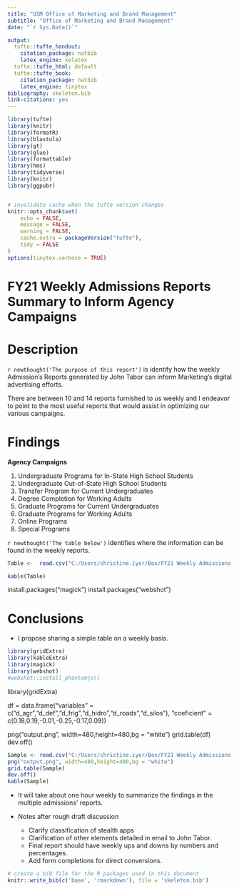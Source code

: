 ```yaml
---
title: "USM Office of Marketing and Brand Management"
subtitle: "Office of Marketing and Brand Management"
date: "`r Sys.Date()`"

output:
  tufte::tufte_handout:
    citation_package: natbib
    latex_engine: xelatex
  tufte::tufte_html: default
  tufte::tufte_book:
    citation_package: natbib
    latex_engine: tinytex
bibliography: skeleton.bib
link-citations: yes
---
```


```r
library(tufte)
library(knitr)
library(formatR)
library(blastula)
library(gt)
library(glue)
library(formattable)
library(hms)
library(tidyverse)
library(knitr)
library(ggpubr)


# invalidate cache when the tufte version changes
knitr::opts_chunk$set(
	echo = FALSE,
	message = FALSE,
	warning = FALSE,
	cache.extra = packageVersion("tufte"),
	tidy = FALSE
)
options(tinytex.verbose = TRUE)
```


# **FY21 Weekly Admissions Reports Summary to Inform Agency Campaigns**

# Description

`r newthought('The purpose of this report')` is identify how the weekly Admission's Reports generated by John Tabor can inform Marketing's digital advertising efforts.

There are between 10 and 14 reports furnished to us weekly and I endeavor to point to the most useful reports that would assist in optimizing our various campaigns. 

# Findings

**Agency Campaigns**

1.  Undergraduate Programs for In-State High School Students
2.  Undergraduate Out-of-State High School Students
3.  Transfer Program for Current Undergraduates
4.  Degree Completion for Working Adults
5.  Graduate Programs for Current Undergraduates
6.  Graduate Programs for Working Adults
7.  Online Programs
8.  Special Programs

`r newthought('The table below')` identifies where the information can be found in the weekly reports.

```r
Table <-  read.csv("C:/Users/christine.iyer/Box/FY21 Weekly Admissions Reports Summary to Inform Agency Campaigns/Segments.csv", header = T, stringsAsFactors = F)
```

```r
kable(Table)
```
install.packages("magick")
install.packages("webshot")

# Conclusions

- I propose sharing a simple table on a weekly basis. 


```r
library(gridExtra)
library(kableExtra)
library(magick)
library(webshot)
#webshot::install_phantomjs()
```

library(gridExtra)

df = data.frame("variables" = c("d_agr","d_def","d_frig","d_hidro","d_roads","d_silos"),
"coeficient" = c(0.18,0.19,-0.01,-0.25,-0.17,0.09))

png("output.png", width=480,height=480,bg = "white")
grid.table(df)
dev.off()

```r
Sample <- read.csv("C:/Users/christine.iyer/Box/FY21 Weekly Admissions Reports Summary to Inform Agency Campaigns/Sample.csv", header = T, stringsAsFactors = F)
png("output.png", width=480,height=480,bg = "white")
grid.table(Sample)
dev.off()
kable(Sample)
```

- It will take about one hour weekly to summarize the findings in the multiple admissions' reports.

- Notes after rough draft discussion
  - Clarify classification of stealth apps
  - Clarification of other elements detailed in email to John Tabor. 
  - Final report should have weekly ups and downs by numbers and percentages. 
  - Add form completions for direct conversions. 


\href{https://www.wrike.com/open.htm?id=569449783}{{\color{blue}{\underline{Wrike Project Details}}}}

\href{https://github.com/edithbird/FY21-Weekly-Admissions-Reports-Summary}{{\color{blue}{\underline{Github Repository}}}}



```r
# create a bib file for the R packages used in this document
knitr::write_bib(c('base', 'rmarkdown'), file = 'skeleton.bib')
```
